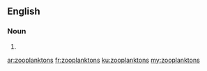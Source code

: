 {{also|Zooplanktons}}
==English==

===Noun===
{{head|en|noun plural form}}

# {{plural of|zooplankton|lang=en}}

[[ar:zooplanktons]]
[[fr:zooplanktons]]
[[ku:zooplanktons]]
[[my:zooplanktons]]
